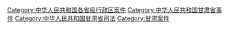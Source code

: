 [[Category:中华人民共和国各省级行政区案件|Category:中华人民共和国各省级行政区案件]]
[[Category:中华人民共和国甘肃省事件|Category:中华人民共和国甘肃省事件]]
[[Category:中华人民共和国甘肃省司法|Category:中华人民共和国甘肃省司法]]
[[Category:甘肃案件|Category:甘肃案件]]